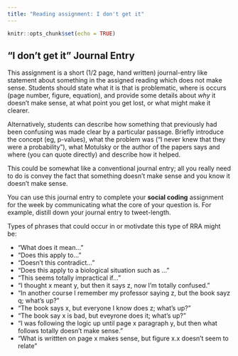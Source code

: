 ```yaml
---
title: "Reading assignment: I don't get it"
---
```


```r
knitr::opts_chunk$set(echo = TRUE)
```


## "I don't get it" Journal Entry

This assignment is a short (1/2 page, hand written) journal-entry like statement about something in the assigned reading which does not make sense.  Students should state what it is that is problematic, where is occurs (page number, figure, equation), and provide some details about *why* it doesn't make sense, at what point you get lost, or what might make it clearer.  

Alternatively, students can describe how something that previously had been confusing was made clear by a particular passage.  Briefly introduce the concept (eg, p-values), what the problem was ("I never knew that they were a probability"), what Motulsky or the author of the papers says and where (you can quote directly) and describe how it helped.

This could be somewhat like a conventional journal entry; all you really need to do is convey the fact that something doesn't make sense and you know it doesn't make sense.

You can use this journal entry to complete your **social coding** assignment for the week by communicating what the core of your question is.  For example, distill down your journal entry to tweet-length. 


Types of phrases that could occur in or motivdate this type of RRA might be:

* "What does it mean..."
* "Does this apply to..."
* "Doesn't this contradict..."
* "Does this apply to a biological situation such as ..."
* "This seems totally impractical if..."
* "I thought x meant y, but then it says z, now I'm totally confused."
* "In another course I remember my professor saying z, but the book sayz q; what's up?"
* "The book says x, but everyone I know does z; what's up?"
* "The book say x is bad, but eveyrone does it; what's up?"
* "I was following the logic up until page x paragraph y, but then what follows totally doesn't make sense."
* "What is writtten on page x makes sense, but figure x.x doesn't seem to relate"
